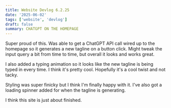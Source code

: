 ```yaml
---
title: Website Devlog 6.2.25
date: '2025-06-02'
tags: ['website', 'devlog']
draft: false
summary: CHATGPT ON THE HOMEPAGE
---
```


Super proud of this. Was able to get a ChatGPT API call wired up to the homepage so it generates a new tagline on a button click. Might tweak the input query a bit from time to time, but overall it looks and works great.

I also added a typing animation so it looks like the new tagline is being typed in every time. I think it's pretty cool. Hopefully it's a cool twist and not tacky.

Styling was super finicky but I think I'm finally happy with it. I've also got a loading spinner added for when the tagline is generating.

I think this site is just about finished.
